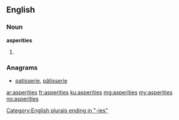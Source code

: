 ==English==

===Noun===
'''asperities'''

# {{plural of|asperity}}

===Anagrams===
* [[patisserie#English|patisserie]], [[pâtisserie#English|pâtisserie]]

[[Category:English plurals ending in "-ies"]]

[[ar:asperities]]
[[fr:asperities]]
[[ku:asperities]]
[[mg:asperities]]
[[my:asperities]]
[[no:asperities]]